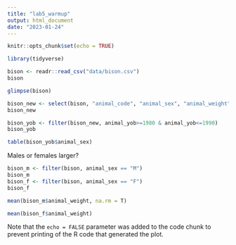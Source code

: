 ```yaml
---
title: "lab5_warmup"
output: html_document
date: "2023-01-24"
---
```


```r
knitr::opts_chunk$set(echo = TRUE)
```

```r
library(tidyverse)
```

```r
bison <- readr::read_csv("data/bison.csv")
bison
```
```r
glimpse(bison)
```
```r
bison_new <- select(bison, "animal_code", "animal_sex", "animal_weight", "animal_yob")
bison_new
```
```r
bison_yob <- filter(bison_new, animal_yob>=1980 & animal_yob<=1990)
bison_yob
```

```r
table(bison_yob$animal_sex)
```
Males or females larger?
```r
bison_m <- filter(bison, animal_sex == "M")
bison_m
bison_f <- filter(bison, animal_sex == "F")
bison_f
```
```r
mean(bison_m$animal_weight, na.rm = T)
```
```r
mean(bison_f$animal_weight)
```


Note that the `echo = FALSE` parameter was added to the code chunk to prevent printing of the R code that generated the plot.
